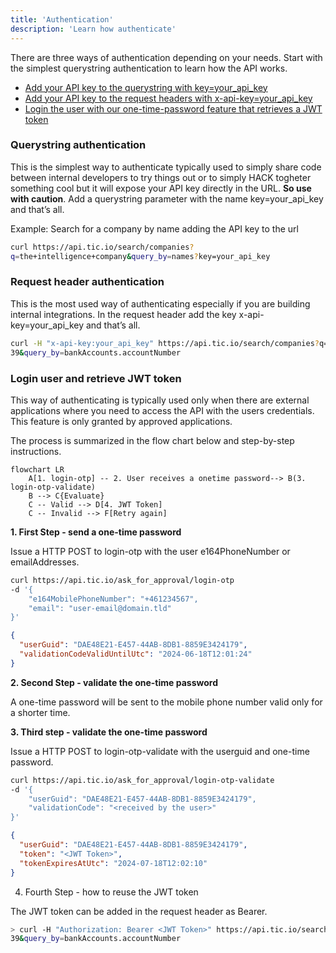 ```yaml
---
title: 'Authentication'
description: 'Learn how authenticate'
---
```


There are three ways of authentication depending on your needs. Start with the simplest querystring
authentication to learn how the API works.

- [Add your API key to the querystring with key=your_api_key](#querystring-authentication)
- [Add your API key to the request headers with x-api-key=your_api_key](#request-header-authentication)
- [Login the user with our one-time-password feature that retrieves a JWT token](#login-user-and-retrieve-jwt-token)

### Querystring authentication

This is the simplest way to authenticate typically used to simply share code between internal developers to
try things out or to simply HACK togheter something cool but it will expose your API key directly in the URL.
**So use with caution**. Add a querystring parameter with the name key=your_api_key and that’s all.

Example: Search for a company by name adding the API key to the url

```bash cURL
curl https://api.tic.io/search/companies?
q=the+intelligence+company&query_by=names?key=your_api_key
```

### Request header authentication

This is the most used way of authenticating especially if you are building internal integrations.
In the request header add the key x-api-key=your_api_key and that’s all.

```bash cURL
curl -H "x-api-key:your_api_key" https://api.tic.io/search/companies?q=57864
39&query_by=bankAccounts.accountNumber
```

### Login user and retrieve JWT token

This way of authenticating is typically used only when there are external applications where you need to
access the API with the users credentials. This feature is only granted by approved applications.

The process is summarized in the flow chart below and step-by-step instructions.

```mermaid
flowchart LR
    A[1. login-otp] -- 2. User receives a onetime password--> B(3. login-otp-validate)
    B --> C{Evaluate}
    C -- Valid --> D[4. JWT Token]
    C -- Invalid --> F[Retry again]
```

**1. First Step - send a one-time password**

Issue a HTTP POST to login-otp with the user e164PhoneNumber or emailAddresses.

```bash cURL
curl https://api.tic.io/ask_for_approval/login-otp
-d '{
    "e164MobilePhoneNumber": "+461234567",
    "email": "user-email@domain.tld"
}'
```

```json Response
{
  "userGuid": "DAE48E21-E457-44AB-8DB1-8859E3424179",
  "validationCodeValidUntilUtc": "2024-06-18T12:01:24"
}
```

**2. Second Step - validate the one-time password**

A one-time password will be sent to the mobile phone number valid only for a shorter time.

**3. Third step - validate the one-time password**

Issue a HTTP POST to login-otp-validate with the userguid and one-time password.

```bash cURL
curl https://api.tic.io/ask_for_approval/login-otp-validate
-d '{
    "userGuid": "DAE48E21-E457-44AB-8DB1-8859E3424179",
    "validationCode": "<received by the user>"
}'
```

```json Response
{
  "userGuid": "DAE48E21-E457-44AB-8DB1-8859E3424179",
  "token": "<JWT Token>",
  "tokenExpiresAtUtc": "2024-07-18T12:02:10"
}
```

4. Fourth Step - how to reuse the JWT token

The JWT token can be added in the request header as Bearer.

```bash cURL
> curl -H "Authorization: Bearer <JWT Token>" https://api.tic.io/search/companies?q=57864
39&query_by=bankAccounts.accountNumber
```
